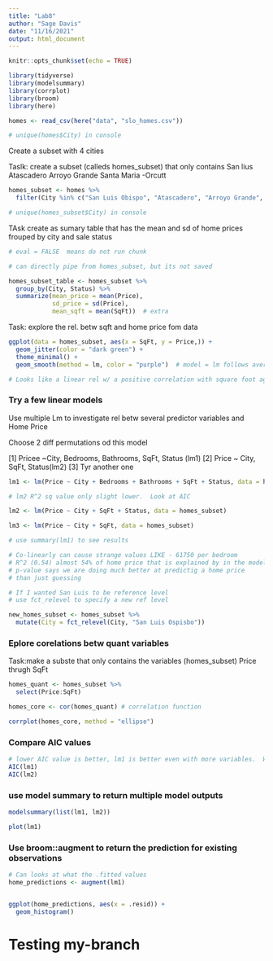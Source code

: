 ```yaml
---
title: "Lab8"
author: "Sage Davis"
date: "11/16/2021"
output: html_document
---
```


```r
knitr::opts_chunk$set(echo = TRUE)

library(tidyverse)
library(modelsummary)
library(corrplot)
library(broom)
library(here)
```

```r
homes <- read_csv(here("data", "slo_homes.csv"))

# unique(homes$City) in console

```

Create a subset with 4 cities

Taslk: create a subset (calleds homes_subset) that only contains 
San lius
Atascadero
Arroyo Grande
Santa Maria -Orcutt

```r
homes_subset <- homes %>% 
  filter(City %in% c("San Luis Obispo", "Atascadero", "Arroyo Grande", "Santa Maria-Orcutt"))

# unique(homes_subset$City) in console

```

TAsk create as sumary table that has the mean and sd of home prices frouped by city and sale status

```r
# eval = FALSE  means do not run chunk

# can directly pipe from homes_subset, but its not saved

homes_subset_table <- homes_subset %>% 
  group_by(City, Status) %>% 
  summarize(mean_price = mean(Price),
            sd_price = sd(Price),
            mean_sqft = mean(SqFt))  # extra

```

Task: explore the rel. betw sqft and home price fom data

```r

ggplot(data = homes_subset, aes(x = SqFt, y = Price,)) +
  geom_jitter(color = "dark green") +
  theme_minimal() +
  geom_smooth(method = lm, color = "purple")  # model = lm follows average

# Looks like a linear rel w/ a positive correlation with square foot age and home prices

```


### Try a few linear models

Use multiple Lm to investigate rel betw several predictor variables and Home Price

Choose 2 diff permutations od this model

[1] Pricee ~City, Bedrooms, Bathrooms, SqFt, Status (lm1)
[2] Price ~ City, SqFt, Status(lm2)
[3]  Tyr another one

```r

lm1 <- lm(Price ~ City + Bedrooms + Bathrooms + SqFt + Status, data = homes_subset)

# lm2 R^2 sq value only slight lower.  Look at AIC

lm2 <- lm(Price ~ City + SqFt + Status, data = homes_subset)

lm3 <- lm(Price ~ City + SqFt, data = homes_subset)

# use summary(lm1) to see results

# Co-linearly can cause strange values LIKE - 61750 per bedroom
# R^2 (0.54) almost 54% of home price that is explained by in the model.
# p-value says we are doing much better at predictig a home price 
# than just guessing

# If I wanted San Luis to be reference level
# use fct_relevel to specify a new ref level

new_homes_subset <- homes_subset %>% 
  mutate(City = fct_relevel(City, "San Luis Ospisbo"))
```

### Eplore corelations betw quant variables

Task:make a subste that only contains the variables (homes_subset) Price thrugh SqFt

```r

homes_quant <- homes_subset %>% 
  select(Price:SqFt)

homes_core <- cor(homes_quant) # correlation function

corrplot(homes_core, method = "ellipse")

```
### Compare AIC values

```r
# lower AIC value is better, lm1 is better even with more variables.  Which is actually better? Who knows. Include both?  Thinking about the models and the data is the hard part.  
AIC(lm1)
AIC(lm2)
```

### use model summary to return multiple model outputs

```r
modelsummary(list(lm1, lm2))

plot(lm1)
```

### Use broom::augment to return the prediction for existing observations
```r
# Can looks at what the .fitted values
home_predictions <- augment(lm1)


ggplot(home_predictions, aes(x = .resid)) +
  geom_histogram()

```
#  Testing my-branch